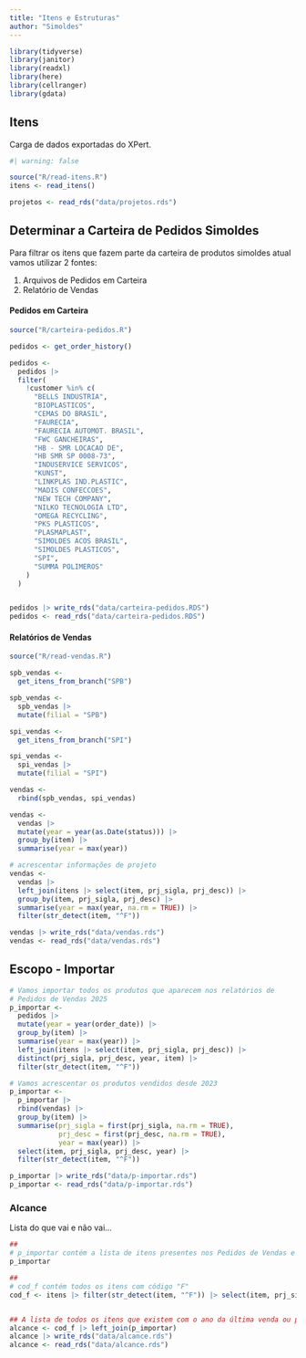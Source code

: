 ```yaml
---
title: "Itens e Estruturas"
author: "Simoldes"
---
```


```r
library(tidyverse)
library(janitor)
library(readxl)
library(here)
library(cellranger)
library(gdata)

```

## Itens

Carga de dados exportadas do XPert.

```r
#| warning: false

source("R/read-itens.R")
itens <- read_itens()

projetos <- read_rds("data/projetos.rds")

```

## Determinar a Carteira de Pedidos Simoldes

Para filtrar os itens que fazem parte da carteira de produtos simoldes atual vamos utilizar 2 fontes:

1.  Arquivos de Pedidos em Carteira
2.  Relatório de Vendas

#### Pedidos em Carteira

```r
source("R/carteira-pedidos.R")  

pedidos <- get_order_history()  

pedidos <-
  pedidos |>
  filter(
    !customer %in% c(
      "BELLS INDUSTRIA",
      "BIOPLASTICOS",
      "CEMAS DO BRASIL",
      "FAURECIA",
      "FAURECIA AUTOMOT. BRASIL",
      "FWC GANCHEIRAS",
      "HB - SMR LOCACAO DE",
      "HB SMR SP 0008-73",
      "INDUSERVICE SERVICOS",
      "KUNST",
      "LINKPLAS IND.PLASTIC",
      "MADIS CONFECCOES",
      "NEW TECH COMPANY",
      "NILKO TECNOLOGIA LTD",
      "OMEGA RECYCLING",
      "PKS PLASTICOS",
      "PLASMAPLAST",
      "SIMOLDES ACOS BRASIL",
      "SIMOLDES PLASTICOS",
      "SPI",
      "SUMMA POLIMEROS"
    )
  )


pedidos |> write_rds("data/carteira-pedidos.RDS")
pedidos <- read_rds("data/carteira-pedidos.RDS")

```

#### Relatórios de Vendas

```r

source("R/read-vendas.R")  

spb_vendas <- 
  get_itens_from_branch("SPB") 

spb_vendas <-
  spb_vendas |>
  mutate(filial = "SPB")

spi_vendas <- 
  get_itens_from_branch("SPI") 

spi_vendas <- 
  spi_vendas |> 
  mutate(filial = "SPI")  

vendas <- 
  rbind(spb_vendas, spi_vendas)

vendas <- 
  vendas |> 
  mutate(year = year(as.Date(status))) |> 
  group_by(item) |> 
  summarise(year = max(year))

# acrescentar informações de projeto
vendas <- 
  vendas |> 
  left_join(itens |> select(item, prj_sigla, prj_desc)) |>
  group_by(item, prj_sigla, prj_desc) |> 
  summarise(year = max(year, na.rm = TRUE)) |> 
  filter(str_detect(item, "^F"))

vendas |> write_rds("data/vendas.rds")
vendas <- read_rds("data/vendas.rds")

```

## Escopo - Importar

```r

# Vamos importar todos os produtos que aparecem nos relatórios de 
# Pedidos de Vendas 2025
p_importar <- 
  pedidos |>
  mutate(year = year(order_date)) |> 
  group_by(item) |> 
  summarise(year = max(year)) |> 
  left_join(itens |> select(item, prj_sigla, prj_desc)) |> 
  distinct(prj_sigla, prj_desc, year, item) |> 
  filter(str_detect(item, "^F"))

# Vamos acrescentar os produtos vendidos desde 2023
p_importar <-
  p_importar |> 
  rbind(vendas) |> 
  group_by(item) |> 
  summarise(prj_sigla = first(prj_sigla, na.rm = TRUE),
            prj_desc = first(prj_desc, na.rm = TRUE),
            year = max(year)) |> 
  select(item, prj_sigla, prj_desc, year) |> 
  filter(str_detect(item, "^F"))

p_importar |> write_rds("data/p-importar.rds")
p_importar <- read_rds("data/p-importar.rds")


```

### Alcance

Lista do que vai e não vai...

```r

##
# p_importar contém a lista de itens presentes nos Pedidos de Vendas e Relatórios de Vendas
p_importar

##
# cod_f contém todos os itens com código "F"
cod_f <- itens |> filter(str_detect(item, "^F")) |> select(item, prj_sigla, prj_desc)


## A lista de todos os itens que existem com o ano da última venda ou pedido é:
alcance <- cod_f |> left_join(p_importar)
alcance |> write_rds("data/alcance.rds")
alcance <- read_rds("data/alcance.rds")

```
